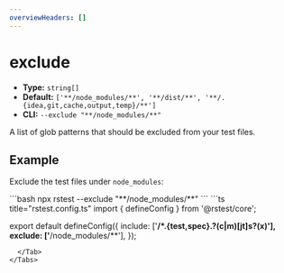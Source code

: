 ```yaml
---
overviewHeaders: []
---
```


# exclude

- **Type:** `string[]`
- **Default:** `['**/node_modules/**', '**/dist/**', '**/.{idea,git,cache,output,temp}/**']`
- **CLI:** `--exclude "**/node_modules/**"`

A list of glob patterns that should be excluded from your test files.

## Example

Exclude the test files under `node_modules`:


<Tabs defaultValue='rstest.config.ts'>
  <Tab label="CLI">
  ```bash
  npx rstest --exclude "**/node_modules/**"
  ```
  </Tab>
  <Tab label="rstest.config.ts">
```ts title="rstest.config.ts"
import { defineConfig } from '@rstest/core';

export default defineConfig({
  include: ['**/*.{test,spec}.?(c|m)[jt]s?(x)'],
  exclude: ['**/node_modules/**'],
});
```
  </Tab>
</Tabs>
